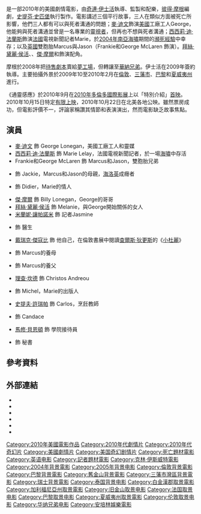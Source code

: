 {{noteTA
|T=zh-hk:通靈感應; zh-tw:生死接觸; zh-cn:从今以后;
|G1=Show
|1=zh-hk:通靈感應; zh-tw:生死接觸; zh-cn:从今以后;
}}
{{Infobox film
| name           = 通靈感應
| original_name  = ''Hereafter''
| image          = Hereafter poster.jpg
| caption        = 海報
| director       = [[奇連·伊士活|奇連·伊士活]]
| producer       = 奇連·伊士活<br />[[凱斯琳·甘迺迪_(電影監製)|凱斯琳·甘迺迪]]<br />{{link-en|羅伯特·洛倫茲|Robert Lorenz}}
| writer         = [[彼得·摩根|彼得·摩根]]
| starring       = [[麥·迪文|麥·迪文]]<br />[[西西莉·迪·法蘭斯|西西莉·迪·法蘭斯]]
| music          =奇連·伊士活
| cinematography = [[湯·史頓|湯·史頓]]
| editing        = [[喬爾·考克斯|喬爾·考克斯]]<br />{{link-en|蓋瑞·D·羅奇|Gary D. Roach}}
| studio         = {{link-en|The Kennedy/Marshall Company|The Kennedy/Marshall Company|Kennedy/Marshall}}<br />{{link-en|Malpaso Productions|Malpaso Productions}}<br />[[安培林娛樂公司|安培林娛樂公司]]
| distributor    = [[華納兄弟|華納兄弟]]
| released       = {{Film date|2010|09|12|多倫多國際電影節|2010|10|22}}
| runtime        = 129分鐘
| country        = 美國
| language       = 英語<br />法語
| budget         = $50,000,000<ref>{{Cite web |url = http://latimesblogs.latimes.com/entertainmentnewsbuzz/2010/10/movie-projector-paranormal-activity-2-looking-to-scare-jackass-3-d-out-of-the-top-spot.html |title = Movie projector: 'Paranormal Activity 2' looking to scare 'Jackass 3-D' out of the top spot |date = 2010-10-21 |publisher = Los Angeles Times |language = en |access-date = 2017-01-22 |archive-date = 2010-10-27 |archive-url = https://web.archive.org/web/20101027112724/http://latimesblogs.latimes.com/entertainmentnewsbuzz/2010/10/movie-projector-paranormal-activity-2-looking-to-scare-jackass-3-d-out-of-the-top-spot.html |dead-url = no }}</ref>
| gross          = $105,200,000<ref>{{Cite web |url = http://www.boxofficemojo.com/movies/?id=hereafter.htm |title = Hereafter (2010) - Box Office Mojo |publisher = Box Office Mojo |language = en |access-date = 2017-01-22 |archive-date = 2019-07-14 |archive-url = https://web.archive.org/web/20190714144131/https://www.boxofficemojo.com/movies/?id=hereafter.htm |dead-url = no }}</ref>
| cn_name            = 从今以后
| hk_name            = 通靈感應
| tw_name            = 生死接觸
}}

{{作品名稱|name=''Hereafter''|hk=通靈感應|tw=生死接觸|cn=从今以后}}是一部2010年的美國劇情電影，由[[奇連·伊士活|奇連·伊士活]]執導、監製和配樂，[[彼得·摩根|彼得·摩根]]編劇，[[史提芬·史匹堡|史提芬·史匹堡]]執行製作。電影講述三個平行故事，三人在類似方面被死亡所影響，他們三人都有可以與死者溝通的問題；[[麥·迪文|麥·迪文]]飾演[[美國人|美國]]工廠工人George，他能夠與死者溝通並曾是一名專業的[[透視_(超感官知覺)|靈視者]]，但再也不想與死者溝通；[[西西莉·迪·法蘭斯|西西莉·迪·法蘭斯]]飾演[[法蘭西人|法國]]電視新聞記者Marie，於[[2004年印度洋大地震|2004年南亞海嘯]]期間的[[瀕死經驗|瀕死經驗]]中幸存；以及[[英國人|英國]]雙胞胎Marcus與Jason（Frankie和George McLaren 飾演）。[[拜絲·黛麗·侯活|拜絲·黛麗·侯活]]、{{link-en|Lyndsey Marshal|Lyndsey Marshal}}、[[傑·摩爾|傑·摩爾]]和{{link-en|Thierry Neuvic|Thierry Neuvic}}飾演配角。

摩根於2008年把[[待售劇本|待售劇本]]賣給[[夢工場|夢工場]]，但轉讓至[[華納兄弟|華納兄弟]]。伊士活在2009年簽約執導。主要拍攝外景於2009年10至2010年2月在[[倫敦|倫敦]]、[[三藩市|三藩市]]、[[巴黎|巴黎]]和[[夏威夷州|夏威夷州]]進行。

《通靈感應》於2010年9月在[[2010年多倫多國際影展|2010年多倫多國際影展]]上以「特別介紹」[[首映|首映]]。2010年10月15日特定[[有限上映|有限上映]]，2010年10月22日在北美各地公映。雖然票房成功，但電影評價不一，評論家稱讚其情節和表演演出，然而電影缺乏故事焦點。

== 演員 ==
* [[麥·迪文|麥·迪文]] 飾 George Lonegan，美國工廠工人和靈媒
* [[西西莉·迪·法蘭斯|西西莉·迪·法蘭斯]] 飾 Marie Lelay，法國電視新聞記者，於一場[[海嘯|海嘯]]中存活
* Frankie和George McLaren 飾 Marcus和Jason，雙胞胎兄弟
* {{link-en|Lyndsey Marshal|Lyndsey Marshal}} 飾 Jackie，Marcus和Jason的母親，[[海洛英|海洛英]]成癮者
* {{link-en|Thierry Neuvic|Thierry Neuvic}} 飾 Didier，Marie的情人
* [[傑·摩爾|傑·摩爾]] 飾 Billy Lonegan，George的哥哥
* [[拜絲·黛麗·侯活|拜絲·黛麗·侯活]] 飾 Melanie，與George開始關係的女人
* [[米蘭妮·讓帕諾米|米蘭妮·讓帕諾米]] 飾 記者Jasmine
* {{link-en|瑪爾特·克勒爾|Marthe Keller}} 飾 醫生
* [[戴瑞克·傑寇比|戴瑞克·傑寇比]] 飾 他自己，在倫敦書展中閱讀[[查爾斯·狄更斯|查爾斯·狄更斯]]的《[[小杜麗|小杜麗]]》
* {{link-en|妮雅姆·庫薩克|Niamh Cusack}} 飾 Marcus的養母
* {{link-en|George Costigan|George Costigan}} 飾 Marcus的養父
* [[理查·坎德|理查·坎德]] 飾 Christos Andreou
* {{link-en|Jean-Yves Berteloot|Jean-Yves Berteloot}} 飾 Michel，Marie的出版人
* [[史提夫·許瑞帕|史提夫·許瑞帕]] 飾 Carlos，烹飪教師
* {{link-en|Jenifer Lewis|Jenifer Lewi}} 飾 Candace
* [[馬修·貝恩頓|馬修·貝恩頓]] 飾 學院接待員
* {{link-en|Céline Sallette|Céline Sallette}} 飾 秘書

== 參考資料 ==
{{reflist}}

== 外部連結 ==
* {{Official website|http://hereafter.warnerbros.com}}
* {{IMDb title|1212419}}
* {{Rotten-tomatoes|hereafter}}
* {{douban}}
* {{metacritic film|id=hereafter}}
* {{Mojo title|hereafter}}

{{Clint Eastwood}}
{{DEFAULTSORT:Hereafter}}
[[Category:2010年美國電影作品|Category:2010年美國電影作品]]
[[Category:2010年代劇情片|Category:2010年代劇情片]]
[[Category:2010年代奇幻片|Category:2010年代奇幻片]]
[[Category:美國劇情片|Category:美國劇情片]]
[[Category:美国奇幻剧情片|Category:美国奇幻剧情片]]
[[Category:死亡題材電影|Category:死亡題材電影]]
[[Category:英语电影|Category:英语电影]]
[[Category:記者題材電影|Category:記者題材電影]]
[[Category:克林·伊斯威特電影|Category:克林·伊斯威特電影]]
[[Category:2004年背景電影|Category:2004年背景電影]]
[[Category:2005年背景电影|Category:2005年背景电影]]
[[Category:倫敦背景電影|Category:倫敦背景電影]]
[[Category:巴黎背景電影|Category:巴黎背景電影]]
[[Category:舊金山背景電影|Category:舊金山背景電影]]
[[Category:三藩市灣區背景電影|Category:三藩市灣區背景電影]]
[[Category:瑞士背景電影|Category:瑞士背景電影]]
[[Category:泰国背景电影|Category:泰国背景电影]]
[[Category:白金漢郡取景電影|Category:白金漢郡取景電影]]
[[Category:加利福尼亞州取景電影|Category:加利福尼亞州取景電影]]
[[Category:旧金山取景电影|Category:旧金山取景电影]]
[[Category:法国取景电影|Category:法国取景电影]]
[[Category:巴黎取景电影|Category:巴黎取景电影]]
[[Category:夏威夷州取景電影|Category:夏威夷州取景電影]]
[[Category:伦敦取景电影|Category:伦敦取景电影]]
[[Category:华纳兄弟电影|Category:华纳兄弟电影]]
[[Category:安培林娛樂電影|Category:安培林娛樂電影]]